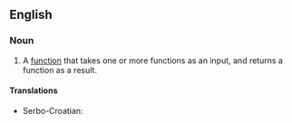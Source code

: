 ==English==

{{wikipedia}}

===Noun===
{{en-noun}}

# {{context|computer science|lang=en}} A [[function]] that takes one or more functions as an input, and returns a function as a result.

====Translations====
{{trans-top|high-order function}}
* Serbo-Croatian: {{t|sh|funkcija višeg reda|f}}
{{trans-mid}}
{{trans-bottom}}